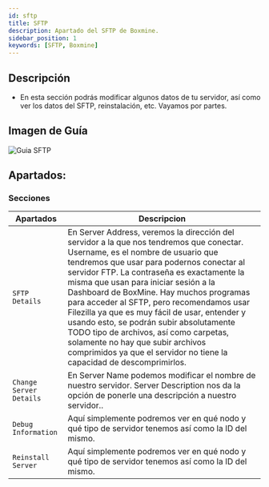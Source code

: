 ```yaml
---
id: sftp
title: SFTP
description: Apartado del SFTP de Boxmine.
sidebar_position: 1
keywords: [SFTP, Boxmine]
---
```


## Descripción

- En esta sección podrás modificar algunos datos de tu servidor, así como ver los datos del SFTP, reinstalación, etc. Vayamos por partes.

## Imagen de Guía

<img src='/img/panel/sftp.jpg' alt='Guia SFTP' />

## Apartados:

### Secciones

| Apartados        | Descripcion                  |
| --------------- | ------------------------------ |
| `SFTP Details` | En Server Address, veremos la dirección del servidor a la que nos tendremos que conectar. Username, es el nombre de usuario que tendremos que usar para podernos conectar al servidor FTP. La contraseña es exactamente la misma que usan para iniciar sesión a la Dashboard de BoxMine. Hay muchos programas para acceder al SFTP, pero recomendamos usar Filezilla ya que es muy fácil de usar, entender y usando esto, se podrán subir absolutamente TODO tipo de archivos, así como carpetas, solamente no hay que subir archivos comprimidos ya que el servidor no tiene la capacidad de descomprimirlos.|
| `Change Server Details` |En Server Name podemos modificar el nombre de nuestro servidor. Server Description nos da la opción de ponerle una descripción a nuestro servidor.. |
| `Debug Information`    | Aquí simplemente podremos ver en qué nodo y qué tipo de servidor tenemos así como la ID del mismo.  |
| `Reinstall Server`  | Aquí simplemente podremos ver en qué nodo y qué tipo de servidor tenemos así como la ID del mismo. |
